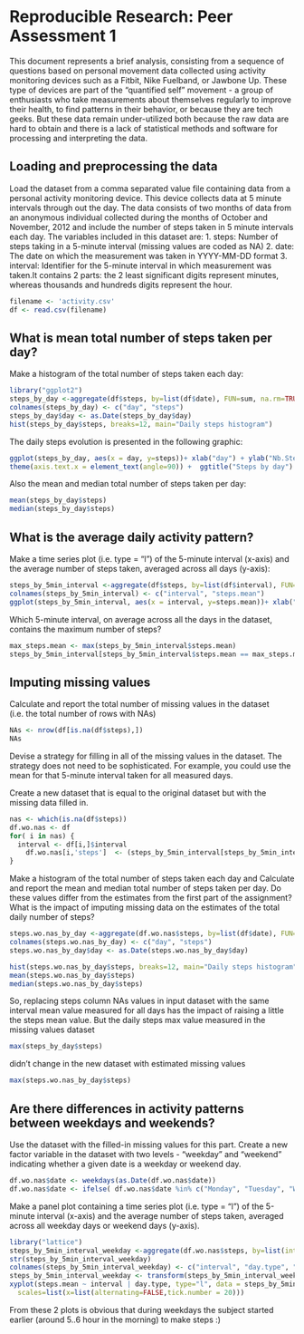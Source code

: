 # Reproducible Research: Peer Assessment 1
This document represents a brief analysis, consisting from a sequence of questions based on personal movement data collected using activity monitoring devices such as a Fitbit, Nike Fuelband, or Jawbone Up.
These type of devices are part of the "quantified self" movement - a group of enthusiasts who take measurements about themselves regularly to improve their health, to find patterns in their behavior, or because they are tech geeks. But these data remain under-utilized both because the raw data are hard to obtain and there is a lack of statistical methods and software for processing and interpreting the data. 

## Loading and preprocessing the data
Load the dataset from a comma separated value file containing data from a personal activity monitoring device. This device collects data at 5 minute intervals through out the day. The data consists of two months of data from an anonymous individual collected during the months of October and November, 2012 and include the number of steps taken in 5 minute intervals each day.
The variables included in this dataset are:
1. steps: Number of steps taking in a 5-minute interval (missing values are coded as NA)
2. date: The date on which the measurement was taken in YYYY-MM-DD format
3. interval: Identifier for the 5-minute interval in which measurement was taken.It contains 2 parts: the 2 least significant digits represent minutes, whereas thousands and hundreds digits represent the hour.

```r
filename <- 'activity.csv'
df <- read.csv(filename)
```

## What is mean total number of steps taken per day?
Make a histogram of the total number of steps taken each day:
```r
library("ggplot2")
steps_by_day <-aggregate(df$steps, by=list(df$date), FUN=sum, na.rm=TRUE)
colnames(steps_by_day) <- c("day", "steps")
steps_by_day$day <- as.Date(steps_by_day$day)
hist(steps_by_day$steps, breaks=12, main="Daily steps histogram")
```

The daily steps evolution is presented in the following graphic:
```r
ggplot(steps_by_day, aes(x = day, y=steps))+ xlab("day") + ylab("Nb.Steps") + geom_line() +  
theme(axis.text.x = element_text(angle=90)) +  ggtitle("Steps by day")
```

Also the mean and median total number of steps taken per day:
```r
mean(steps_by_day$steps)
median(steps_by_day$steps)
```


## What is the average daily activity pattern?
Make a time series plot (i.e. type = "l") of the 5-minute interval (x-axis) and the average number of steps taken, averaged across all days (y-axis):
```r
steps_by_5min_interval <-aggregate(df$steps, by=list(df$interval), FUN=mean, na.rm=TRUE)
colnames(steps_by_5min_interval) <- c("interval", "steps.mean")
ggplot(steps_by_5min_interval, aes(x = interval, y=steps.mean))+ xlab("interval") + ylab("Steps Mean") + geom_line() +  ggtitle("Steps Mean by Interval")
```

Which 5-minute interval, on average across all the days in the dataset, contains the maximum number of steps?
```r
max_steps.mean <- max(steps_by_5min_interval$steps.mean)
steps_by_5min_interval[steps_by_5min_interval$steps.mean == max_steps.mean,]
```


## Imputing missing values

Calculate and report the total number of missing values in the dataset (i.e. the total number of rows with NAs)
```r
NAs <- nrow(df[is.na(df$steps),])
NAs
```

Devise a strategy for filling in all of the missing values in the dataset. The strategy does not need to be sophisticated. For example, you could use the mean for that 5-minute interval taken for all measured days.

Create a new dataset that is equal to the original dataset but with the missing data filled in.
```r
nas <- which(is.na(df$steps))
df.wo.nas <- df
for( i in nas) {
  interval <- df[i,]$interval
	df.wo.nas[i,'steps']  <- (steps_by_5min_interval[steps_by_5min_interval$interval == interval,])$steps.mean
}
```


Make a histogram of the total number of steps taken each day and Calculate and report the mean and median total number of steps taken per day. Do these values differ from the estimates from the first part of the assignment? What is the impact of imputing missing data on the estimates of the total daily number of steps?
```r
steps.wo.nas_by_day <-aggregate(df.wo.nas$steps, by=list(df$date), FUN=sum, na.rm=TRUE)
colnames(steps.wo.nas_by_day) <- c("day", "steps")
steps.wo.nas_by_day$day <- as.Date(steps.wo.nas_by_day$day)

hist(steps.wo.nas_by_day$steps, breaks=12, main="Daily steps histogram")
mean(steps.wo.nas_by_day$steps)
median(steps.wo.nas_by_day$steps)
```
So, replacing steps column NAs values in input dataset with the same interval mean value measured for all days has the impact of raising a little the steps mean value. But the daily steps max value measured in the missing values  dataset 
```r
max(steps_by_day$steps)
```
didn't change in the new dataset with estimated missing values
```r
max(steps.wo.nas_by_day$steps)
```


## Are there differences in activity patterns between weekdays and weekends?
Use the dataset with the filled-in missing values for this part.
Create a new factor variable in the dataset with two levels - "weekday" and "weekend" indicating whether a given date is a weekday or weekend day.
```r
df.wo.nas$date <- weekdays(as.Date(df.wo.nas$date))
df.wo.nas$date <- ifelse( df.wo.nas$date %in% c("Monday", "Tuesday", "Wednesday", "Thursday", "Friday" ), "weekday", "weekend")
```

Make a panel plot containing a time series plot (i.e. type = "l") of the 5-minute interval (x-axis) and the average number of steps taken, averaged across all weekday days or weekend days (y-axis).
```r
library("lattice")
steps_by_5min_interval_weekday <-aggregate(df.wo.nas$steps, by=list(interval = df.wo.nas$interval, day = df.wo.nas$date), FUN=mean, na.rm=TRUE)
str(steps_by_5min_interval_weekday)
colnames(steps_by_5min_interval_weekday) <- c("interval", "day.type", "steps.mean")
steps_by_5min_interval_weekday <- transform(steps_by_5min_interval_weekday, day.type = factor(day.type))
xyplot(steps.mean ~ interval | day.type, type="l", data = steps_by_5min_interval_weekday, layout = c(1, 2), 
  scales=list(x=list(alternating=FALSE,tick.number = 20)))
```

From these 2 plots is obvious that during weekdays the subject started earlier (around 5..6 hour in the morning) to make steps :)

